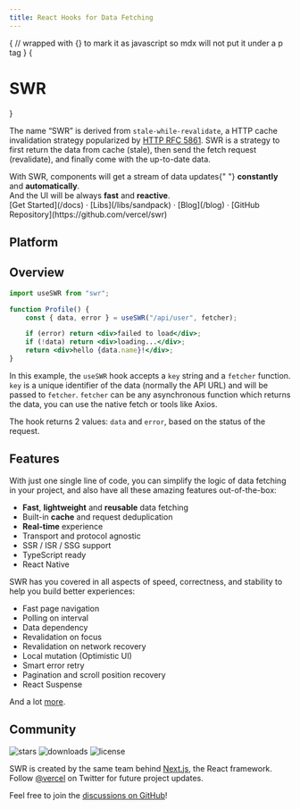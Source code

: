 ```yaml
---
title: React Hooks for Data Fetching
---
```



{
// wrapped with {} to mark it as javascript so mdx will not put it under a p tag
}
{<h1 className="text-center font-bold text-4xl md:text-5xl mt-8">SWR</h1>}

<Features />

The name “SWR” is derived from `stale-while-revalidate`, a HTTP cache invalidation strategy popularized by [HTTP RFC 5861](https://tools.ietf.org/html/rfc5861).
SWR is a strategy to first return the data from cache (stale), then send the fetch request (revalidate), and finally come with the up-to-date data.

<Callout emoji="✅">
	With SWR, components will get a stream of data updates{" "}
	<strong>constantly</strong> and <strong>automatically</strong>.<br />
	And the UI will be always <strong>fast</strong> and <strong>reactive</strong>.
</Callout>

<div className="mt-16 mb-20 text-center">
	[Get Started](/docs) · [Libs](/libs/sandpack) · [Blog](/blog) · [GitHub
	Repository](https://github.com/vercel/swr)
</div>

## Platform

<Framework />

<Item />

## Overview

```jsx copy
import useSWR from "swr";

function Profile() {
	const { data, error } = useSWR("/api/user", fetcher);

	if (error) return <div>failed to load</div>;
	if (!data) return <div>loading...</div>;
	return <div>hello {data.name}!</div>;
}
```

In this example, the `useSWR` hook accepts a `key` string and a `fetcher` function. `key` is a unique identifier of the data (normally the API URL)
and will be passed to `fetcher`. `fetcher` can be any asynchronous function which returns the data, you can use the native fetch or tools like Axios.

The hook returns 2 values: `data` and `error`, based on the status of the request.

## Features

With just one single line of code, you can simplify the logic of data fetching in your project, and also have all these amazing features out-of-the-box:

- **Fast**, **lightweight** and **reusable** data fetching
- Built-in **cache** and request deduplication
- **Real-time** experience
- Transport and protocol agnostic
- SSR / ISR / SSG support
- TypeScript ready
- React Native

SWR has you covered in all aspects of speed, correctness, and stability to help you build better experiences:

- Fast page navigation
- Polling on interval
- Data dependency
- Revalidation on focus
- Revalidation on network recovery
- Local mutation (Optimistic UI)
- Smart error retry
- Pagination and scroll position recovery
- React Suspense

And a lot [more](/docs).

## Community

<p className="flex h-6">
	<img
		alt="stars"
		src="https://badgen.net/github/stars/vercel/swr"
		className="inline-block mr-2"
	/>
	<img
		alt="downloads"
		src="https://badgen.net/npm/dt/swr"
		className="inline-block mr-2"
	/>
	<img
		alt="license"
		src="https://badgen.net/npm/license/swr"
		className="inline-block mr-2"
	/>
</p>

SWR is created by the same team behind [Next.js](https://nextjs.org), the React framework.  
Follow [@vercel](https://twitter.com/vercel) on Twitter for future project updates.

Feel free to join the [discussions on GitHub](https://github.com/vercel/swr/discussions)!
